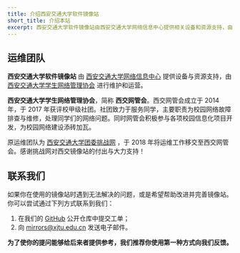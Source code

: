 ```yaml
---
title: 介绍西安交通大学软件镜像站
short_title: 介绍本站
excerpt: 西安交通大学软件镜像站由西安交通大学网络信息中心提供相关设备和资源支持，由西安交通大学学生网络管理协会进行维护和运营。
---
```


## 运维团队

**西安交通大学软件镜像站** 由 [西安交通大学网络信息中心](https://nic.xjtu.edu.cn/) 提供设备与资源支持，由 [西安交通大学学生网络管理协会](https://xjtuana.com/) 进行维护和运营。

**西安交通大学学生网络管理协会**，简称 **西交网管会**。西交网管会成立于 2014 年，于 2017 年获评校甲级社团。社团致力于服务同学，主要职责为校园网络故障排查与维修，处理同学们的网络问题。同时网管会积极参与各项校园信息化项目开发，为校园网络建设添砖加瓦。

原运维团队为 [西安交通大学团委挑战网](https://www.tiaozhan.com/) ，于 2018 年将运维工作移交至西交网管会。感谢挑战网对西交镜像站的付出与大力支持！

## 联系我们

如果你在使用的镜像站时遇到无法解决的问题，或是希望帮助改进并完善镜像站。你可以尝试通过下列方式联系到我们：

1. 在我们的 [GitHub](https://github.com/openana/mirrors.xjtu.edu.cn/issues/new) 公开仓库中提交工单；
2. 向 mirrors@xjtu.edu.cn 发送电子邮件。

**为了使你的提问能够给后来者提供参考，我们推荐你使用第一种方式向我们反馈。**
